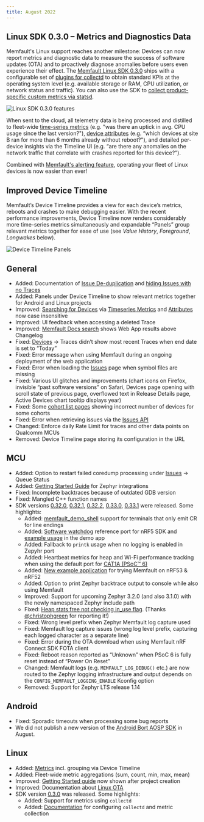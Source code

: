```yaml
---
title: August 2022
---
```


## Linux SDK 0.3.0 – Metrics and Diagnostics Data

Memfault's Linux support reaches another milestone: Devices can now report
metrics and diagnostic data to measure the success of software updates (OTA) and
to proactively diagnose anomalies before users even experience their effect. The
[Memfault Linux SDK 0.3.0](https://github.com/memfault/memfault-linux-sdk) ships
with a configurable set of
[plugins for collectd](/docs/linux/metrics#configuring-collectd) to obtain
standard KPIs at the operating system level (e.g. available storage or RAM, CPU
utilization, or network status and traffic). You can also use the SDK to
[collect product-specific custom metrics via statsd](/docs/linux/metrics#application-metrics).

![Linux SDK 0.3.0 features](/img/blog/2022-08-31-Linux-SDK-0-3-0.png)

When sent to the cloud, all telemetry data is being processed and distilled to
fleet-wide [time-series metrics](/docs/platform/metrics#timeseries) (e.g. "was
there an uptick in avg. CPU usage since the last version?"),
[device attributes](/docs/platform/metrics#attributes) (e.g. “which devices at
site B ran for more than 6 months already without reboot?"), and detailed
per-device insights via the Timeline UI (e.g. “are there any anomalies on the
network traffic that correlate with crashes reported for this device?").

Combined with [Memfault's alerting feature](/docs/platform/alerts), operating
your fleet of Linux devices is now easier than ever!

## Improved Device Timeline

Memfault’s Device Timeline provides a view for each device’s metrics, reboots
and crashes to make debugging easier. With the recent performance improvements,
Device Timeline now renders considerably more time-series metrics simultaneously
and expandable “Panels” group relevant metrics together for ease of use (see
_Value History_, _Foreground_, _Longwakes_ below).

![Device Timeline Panels](/img/blog/2022-08-31-Device-Timeline.png)

<!-- truncate -->

## General

- Added: Documentation of
  [Issue De-duplication](/docs/platform/issue-management/#de-duplication-of-traces-into-issues)
  and
  [hiding Issues with no Traces](/docs/platform/issue-management/#automated-hiding-of-issues-with-zero-traces)
- Added: Panels under Device Timeline to show relevant metrics together for
  Android and Linux projects
- Improved:
  [Searching for Devices](https://app.memfault.com/organizations/-/projects/-/devices)
  via [Timeseries Metrics](/docs/platform/metrics/#timeseries) and
  [Attributes](/docs/platform/metrics/#attributes) now case insensitive
- Improved: UI feedback when accessing a deleted Trace
- Improved: [Memfault Docs search](/search/) shows Web App results above
  Changelog
- Fixed: [Devices](https://app.memfault.com/organizations/-/projects/-/devices/)
  → Traces didn’t show most recent Traces when end date is set to “Today”
- Fixed: Error message when using Memfault during an ongoing deployment of the
  web application
- Fixed: Error when loading the
  [Issues](https://app.memfault.com/organizations/-/projects/-/issues) page when
  symbol files are missing
- Fixed: Various UI glitches and improvements (chart icons on Firefox, invisible
  “past software versions” on Safari, Devices page opening with scroll state of
  previous page, overflowed text in Release Details page, Active Devices chart
  tooltip displays year)
- Fixed: Some
  [cohort list pages](https://app.memfault.com/organizations/-/projects/-/cohorts)
  showing incorrect number of devices for some cohorts
- Fixed: Error when retrieving issues via the
  [Issues API](https://api-docs.memfault.com/#09a23663-b181-4d78-a5d1-89155edd5160)
- Changed: Enforce daily Rate Limit for traces and other data points on Qualcomm
  MCUs
- Removed: Device Timeline page storing its configuration in the URL

## MCU

- Added: Option to restart failed coredump processing under
  [Issues](https://app.memfault.com/organizations/-/projects/-/issues) → Queue
  Status
- Added: [Getting Started Guide](/docs/mcu/zephyr-guide) for Zephyr integrations
- Fixed: Incomplete backtraces because of outdated GDB version
- Fixed: Mangled C++ function names
- SDK versions
  [0.32.0](https://github.com/memfault/memfault-firmware-sdk/blob/master/CHANGES.md#changes-between-memfault-sdk-0320-and-sdk-0315---aug-8-2022),
  [0.32.1](https://github.com/memfault/memfault-firmware-sdk/blob/master/CHANGES.md#changes-between-memfault-sdk-0321-and-sdk-0320---aug-8-2022),
  [0.32.2](https://github.com/memfault/memfault-firmware-sdk/blob/master/CHANGES.md#changes-between-memfault-sdk-0322-and-sdk-0321---aug-16-2022),
  [0.33.0](https://github.com/memfault/memfault-firmware-sdk/blob/master/CHANGES.md#changes-between-memfault-sdk-0330-and-sdk-0322---aug-18-2022),
  [0.33.1](https://github.com/memfault/memfault-firmware-sdk/blob/master/CHANGES.md#changes-between-memfault-sdk-0330-and-sdk-0331---aug-26-2022)
  were released. Some highlights:
  - Added:
    [memfault_demo_shell](https://github.com/memfault/memfault-firmware-sdk/blob/master/components/demo/src/memfault_demo_shell.c)
    support for terminals that only emit CR for line endings
  - Added: [Software watchdog](https://mflt.io/root-cause-watchdogs) reference
    port for nRF5 SDK and
    [example usage](https://github.com/memfault/memfault-firmware-sdk/blob/master/examples/nrf5/apps/memfault_demo_app)
    in the demo app
  - Added: Fallback to `printk` usage when no logging is enabled in Zepyhr port
  - Added: Heartbeat metrics for heap and Wi-Fi performance tracking when using
    the default port
    for [CAT1A (PSoC™️ 6)](https://github.com/Infineon/mtb-pdl-cat1)
  - Added:
    [New example application](https://github.com/memfault/memfault-firmware-sdk/blob/master/examples/nrf-connect-sdk/nrf5)
    for trying Memfault on nRF53 & nRF52
  - Added: Option to print Zephyr backtrace output to console while also using
    Memfault
  - Improved: Support for upcoming Zephyr 3.2.0 (and also 3.1.0) with the newly
    namespaced Zephyr include path
  - Fixed:
    [Heap stats free not checking in_use flag](https://github.com/memfault/memfault-firmware-sdk/issues/32).
    (Thanks [@christophgreen](https://github.com/christophgreen) for reporting
    it!)
  - Fixed: Wrong level prefix when Zephyr Memfault log capture used
  - Fixed: Memfault log capture issues (wrong log level prefix, capturing each
    logged character as a separate line)
  - Fixed: Error during the OTA download when using Memfault nRF Connect SDK
    FOTA client
  - Fixed: Reboot reason reported as “Unknown” when PSoC 6 is fully reset
    instead of “Power On Reset”
  - Changed: Memfault logs (e.g. `MEMFAULT_LOG_DEBUG()` etc.) are now routed to
    the Zephyr logging infrastructure and output depends on the
    `CONFIG_MEMFAULT_LOGGING_ENABLE` Kconfig option
  - Removed: Support for Zephyr LTS release 1.14

## Android

- Fixed: Sporadic timeouts when processing some bug reports
- We did not publish a new version of the
  [Android Bort AOSP SDK](https://github.com/memfault/bort) in August.

## Linux

- Added: [Metrics](/docs/linux/metrics) incl. grouping via Device Timeline
- Added: Fleet-wide metric aggregations (sum, count, min, max, mean)
- Improved: [Getting Started guide](/docs/linux/integration-guide) now shown
  after project creation
- Improved: Documentation about [Linux OTA](/docs/linux/ota)
- SDK version
  [0.3.0](https://github.com/memfault/memfault-linux-sdk/blob/-/CHANGELOG.md#030---2022-08-31)
  was released. Some highlights:
  - Added: Support for metrics using `collectd`
  - Added: [Documentation](/docs/linux/metrics) for configuring `collectd` and
    metric collection
